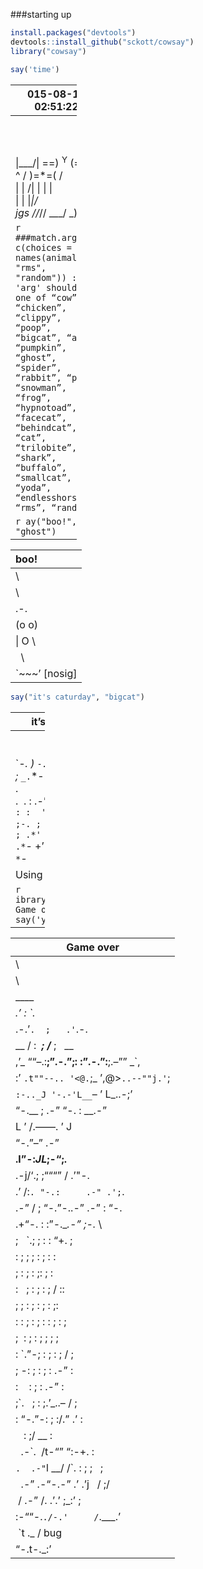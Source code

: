 ###starting up


```r
install.packages("devtools")
devtools::install_github("sckott/cowsay")
library("cowsay")
```

```r
say('time')
```

 -------------- 
2015-08-16 02:51:22 
 --------------
    \
      \
        \
            |\___/|
          ==) ^Y^ (==
            \  ^  /
             )=*=(
            /     \
            |     |
           /| | | |\
           \| | |_|/\
      jgs  //_// ___/
               \_)
  


```r
####match.arg(by, c(choices = names(animals), "rms", "random")) : 
#'arg' should be one of “cow”, “chicken”, “clippy”, “poop”, “bigcat”, “ant”, “pumpkin”, “ghost”, 
#“spider”, “rabbit”, “pig”, “snowman”, “frog”, “hypnotoad”, 
#“facecat”, “behindcat”, “cat”, “trilobite”, “shark”, “buffalo”, “smallcat”, “yoda”, “endlesshorse”, “rms”, “random”
```

```r
say("boo!", "ghost")
```

 ----- 
 boo! 
 ------ 
    \   
     \
     .-.
    (o o)
    | O \
     \   \
      `~~~' [nosig]
      

```r
say("it's caturday", "bigcat")
```
----- 
 it's caturday 
 ------ 
    \   
     \
                \`*-.
                 )  _`-.
                .  : `. .
                : _   '  \
                ; *` _.   `*-._
                `-.-'          `-.
                  ;       `       `.
                  :.       .       \
                  .\  .   :   .-'   .
                  '  `+.;  ;  '      :
                  :  '  |    ;       ;-.
                  ; '   : :`-:     _.`* ;
               .*' /  .*' ; .*`- +'  `*'
     [bug]     `*-*   `*-*  `*-*



`Using piping`

```r
library("magrittr")
"Game over" %>% say('yoda')
```


 ----- 
 Game over 
 ------ 
    \   
     \
                   ____
                _.' :  `._
            .-.'`.  ;   .'`.-.
   __      / : ___\ ;  /___ ; \      __
  ,'_ ""--.:__;".-.";: :".-.":__;.--"" _`,
  :' `.t""--.. '<@.`;_  ',@>` ..--""j.' `;
       `:-.._J '-.-'L__ `-- ' L_..-;'
          "-.__ ;  .-"  "-.  : __.-"
             L ' /.------.\ ' J
             "-.   "--"   .-"
             __.l"-:_JL_;-";.__
         .-j/'.;  ;""""  / .'\"-.
         .' /:`. "-.:     .-" .';  `.
      .-"  / ;  "-. "-..-" .-"  :    "-.
  .+"-.  : :      "-.__.-"      ;-._   \
  ; \  `.; ;                    : : "+. ;
  :  ;   ; ;                    : ;  : \:
  ;  :   ; :                    ;:   ;  :
  : \  ;  :  ;                  : ;  /  ::
  ;  ; :   ; :                  ;   :   ;:
  :  :  ;  :  ;                : :  ;  : ;
  ;\    :   ; :                ; ;     ; ;
  : `."-;   :  ;              :  ;    /  ;
 ;    -:   ; :              ;  : .-"   :
  :\     \  :  ;            : \.-"      :
  ;`.    \  ; :            ;.'_..--  / ;
  :  "-.  "-:  ;          :/."      .'  :
   \         \ :          ;/  __        :
    \       .-`.\        /t-""  ":-+.   :
     `.  .-"    `l    __/ /`. :  ; ; \  ;
       \   .-" .-"-.-"  .' .'j \  /   ;/
        \ / .-"   /.     .'.' ;_:'    ;
  :-""-.`./-.'     /    `.___.'
               \ `t  ._  /  bug
                "-.t-._:'
  
